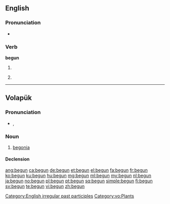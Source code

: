 ==English==

===Pronunciation===
* {{audio|en-us-begun.ogg|Audio (US)}}

===Verb===
'''begun'''

# {{past participle of|begin}}
# {{context|obsolete|lang=en}} {{simple past of|begin}} {{defdate|17th-20th c.}}

[[Category:English irregular past participles]]

----

==Volapük==

===Pronunciation===
* {{IPA|[beˈgun]|lang=vo}}, {{X-SAMPA|[be"gun]}}

===Noun===
{{vo-noun}}

# [[begonia]]

====Declension====
{{vo-decl-noun}}

[[Category:vo:Plants]]

[[ang:begun]]
[[ca:begun]]
[[de:begun]]
[[et:begun]]
[[el:begun]]
[[fa:begun]]
[[fr:begun]]
[[ko:begun]]
[[ku:begun]]
[[hu:begun]]
[[mg:begun]]
[[ml:begun]]
[[my:begun]]
[[nl:begun]]
[[ja:begun]]
[[no:begun]]
[[pl:begun]]
[[pt:begun]]
[[sq:begun]]
[[simple:begun]]
[[fi:begun]]
[[sv:begun]]
[[te:begun]]
[[vi:begun]]
[[zh:begun]]